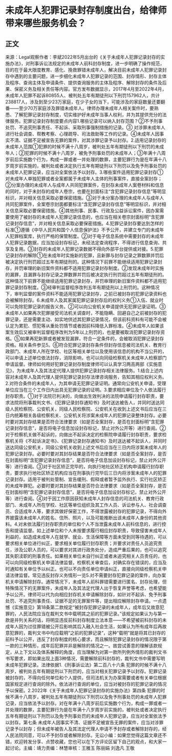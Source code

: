 # 未成年人犯罪记录封存制度出台，给律师带来哪些服务机会？
## 正文
来源：Legal观察作者：李斌2022年5月出台的《关于未成年人犯罪记录封存的实施办法》，对刑事诉讼法规定的未成年人前科封存制度，进一步明确了操作规范，目的在于最大限度教育、感化、挽救罪错未成年人，解决目前未成年人犯罪记录封存中遇到的主要问题，进一步细化未成年人犯罪记录的范围、封存情形、封存主体及程序、查询主体及申请条件、提供查询服务的主体及程序、解除封存的条件及后果、保密义务及相关责任等内容。官方发布数据显示，2017年4月至2022年4月，未成年人犯罪不起诉80855人、被判处五年有期徒刑以下刑罚157962人，共计238817人，涉及到至少23万家庭，在少子女的当下，可能涉及的家庭数量还要翻番——至少70万家庭涉及罪错未成年人。律师办理未成年人相关案件时，要熟悉、了解犯罪记录封存制度，切实维护好未成年当事人权利，并为其提供充分的法律服务。犯罪记录封存制度要点内容1.哪些记录可以纳入封存范围？②不予刑事处罚、不追究刑事责任、不起诉、采取刑事强制措施的记录。③ 对涉罪未成年人进行社会调查、帮教考察、心理疏导、司法救助等工作的记录。④未成年人因事实不清、证据不足被宣告无罪的案件，对其涉罪记录予以封存。2.适用记录封存的未成年人范围①犯罪的时候不满十八周岁，被判处五年有期徒刑以下刑罚的未成年人；②犯罪的时候不满十八周岁，被免予刑事处罚的未成年人；③年满十八周岁前后实施数个行为，构成一罪或者一并处理的数罪，主要犯罪行为是在年满十八岁周岁前实施的，被判处或者决定执行五年有期徒刑以下刑罚以及免予刑事处罚的未成年人犯罪记录，应当对全案依法予以封存。3.哪些案件适用犯罪记录封存①对未成年人单独犯罪或者全案都属于未成年人主体的刑事案件，直接全案封存；②分案办理的未成年人与成年人共同犯罪案件，在封存未成年人案卷材料和信息的同时，对于未封存的成年人卷宗，也要在封面标注“含犯罪记录封存信息”等明显标识，并对相关信息采取必要保密措施。③对于未分案办理的未成年人与成年人共同犯罪案件，全案卷宗封面都要标注“含犯罪记录封存信息”等明显标识，并对相关信息采取必要保密措施。④其他刑事、民事、行政及公益诉讼案件，因办案需要使用了被封存的未成年人犯罪记录信息的，也应当在相关卷宗封面标明“含犯罪记录封存信息”，并对相关信息采取必要保密措施。4.犯罪记录封存要达到怎样的标准①遵循《中华人民共和国个人信息保护法》不予公开，并建立专门的未成年人犯罪档案库，执行严格的保管制度。②对于电子信息系统中需要封存的未成年人犯罪记录数据，应当加设封存标记，未经法定查询程序，不得进行信息查询、共享及复用。③封存的未成年人犯罪记录数据不得向外部平台提供或对接。5.犯罪记录封存的解除①在未成年时实施新的犯罪，且新罪与封存记录之罪数罪并罚后被决定执行刑罚超过五年有期徒刑的。这种情况下前罪不能继续适用犯罪记录封存，并罚审理的新旧案件资料都不适用犯罪记录封存制度。②发现未成年时实施的漏罪，且漏罪与封存记录之罪数罪并罚后被决定执行刑罚超过五年有期徒刑的。这种情况下前罪不能继续适用犯罪记录封存，并罚审理的新旧案件资料都不适用犯罪记录封存制度。③经审判监督程序改判五年有期徒刑以上刑罚的。这种情况下，审判监督的案件资料不能适用犯罪记录封存，之前已被封存的犯罪记录资料也会被解除封存。6.未成年人及其家属犯罪记录封存后的权利义务①入伍、就业时可以免除犯罪记录的报告义务。②可以向公安机关申请提供无犯罪记录证明。③未成年人如果再次犯罪接受司法机关调查时，不能隐瞒、回避自己之前被封存的犯罪记录，还是需要主动、如实地供述其犯罪记录情况，但该前科资料有可能不会被认定为累犯、惯犯等从重处罚情节或者因前科降低入罪标准。④未成年人如果该案生效后又被审判监督程序改判为5年以上刑罚的，也是要被取消犯罪记录封存资格。⑤如果再犯新罪或者被发现漏罪，符合一定条件的，会被取消犯罪记录封存资格。相关条件参见5。⑥符合犯罪记录封存条件但封存信息被司法机关、教育行政部门、未成年人所在学校、社区等相关单位以及使用该信息的机构不当公开的，可以申请上述单位依法封存，消除影响，也可以向同级检察机关未成年人检察部门申请监督。律师如何用好犯罪记录封存制度律师可以认真学习两高两部《实施意见》，为未成年人及其法定代理人提供犯罪记录封存相关法律服务。1.结合上述内容对未成年人及其代理人提供犯罪记录封存法律咨询服务，告知其相应权利义务。2.对符合条件的未成年人，为其申请无犯罪记录证明。通常向公安机关申请，受理单位应当在三个工作日内出具无犯罪记录的证明。3.要求相应单位及个人依法履行封存职责。①对于法院已判决的，向做出生效判决的法院申请履行封存职责，要求法院将刑事裁判文书、《犯罪记录封存通知书》及时送达被告人，并同时送达同级人民检察院、公安机关，同级人民检察院、公安机关在收到上述文书后应当在三日内统筹相关各级检察机关、公安机关将涉案未成年人的犯罪记录整体封存。必要时要对其封存结果是否符合法律要求（如是否全案封存，是否在封面标明“含犯罪记录封存信息”，是否将电子信息加设封存标记，禁止对外公开等）进行查阅。②对于检察机关做不起诉的，向做出不起诉决定的检察院申请履行封存职责，要求检察机关将《不起诉决定书》、《犯罪记录封存通知书》及时送达被不起诉人，并同时送达同级公安机关，同级公安机关收到上述文书后应当在三日内将涉案未成年人的犯罪记录封存。必要时要对其封存结果是否符合法律要求（如是否全案封存，是否在封面标明“含犯罪记录封存信息”，是否将电子信息加设封存标记，禁止对外公开等）进行查阅。③对于社区矫正完毕的，向执行地社区矫正机构申请履行封存职责，要求执行地社区矫正机构应当在刑事执行完毕后三日内将涉案未成年人的犯罪记录封存。适用于被判处管制、宣告缓刑、假释或者暂予监外执行、实行社区矫正的未成年罪犯。必要时要对其封存结果是否符合法律要求（如是否全案封存，是否在封面标明“含犯罪记录封存信息”，是否将电子信息加设封存标记，禁止对外公开等）进行查阅。④对于因工作原因获知未成年人封存信息的司法机关、教育行政部门、未成年人所在学校、社区等单位组织及其工作人员、诉讼参与人、社会调查员、合适成年人等，要求其做好保密工作，不得泄露被封存的犯罪记录，不得向外界披露该未成年人的姓名、住所、照片，以及可能推断出该未成年人身份的其他资料。4.对未依法履行封存职责的单位和个人不当泄露未成年人前科信息的，进行控告和提请监督。如上述单位和个人未按要求履行相应封存职责，导致侵害未成年人利益的，如造成未成年人在就学、就业、生活保障等方面未受到同等待遇的，可以要求相关单位进行纠正，要求相关单位履行封存职责；并要求对责任人员追究责任，涉及公职人员的，可以要求对其进行政务处分，造成严重后果的，也可以追究其失职渎职的刑事责任。如果相关单位未自行纠正或者未追究相关人员责任的，也可以向同级检察机关申请法律监督。检察机关审查后，对确实存在错误的，应当及时通知有关单位予以纠正。也可以不向责任单位申请纠正，直接向同级检察机关申请法律监督。常见违反封存义务情形一览5.对不需要封存犯罪记录的案件，向办案机关申请解除封存。通常情况下，未成年人前科罪错需要进行匿名、封存处理，但特殊情况下的无罪案件，未成年人及其法定代理人出于恢复声誉等考虑，也希望能予以公开。律师可以代为向相应封存机关申请解除封存，如针对不起诉、免予刑事处罚、不追究刑事责任、证据不足的无罪案件等，提出相应解除封存申请。一点遗憾《实施意见》第18条第二款规定“被封存犯罪记录的未成年人，成年后又故意犯罪的，人民法院应当在裁判文书中载明其之前的犯罪记录。”该规定如果认为与第一款是并列关系的话，将明显违反前科封存制度立法本意——不希望被前科封存的未成年人因为过往罪错被公开后影响其后入融入社会生活，如果认为所有成年后再故意犯罪的，裁判文书中均应载明“之前的犯罪记录”，这种“载明”就是将其已封存的前科予以公开，违反了封存制度的核心要求，而且解除犯罪记录封存的情况限于第一款的三种情形，成年后犯罪并非是解除的情况之一。故尝试善意的理解该款规定，从上下文以及体系解释的角度，应当理解为对第一款所列例外情形的裁判文书书写要求，即如果出现上面3种情况，需要解除前科封存的，裁判文书中需要写明未成年犯罪记录。法律依据1.《刑事诉讼法》第二百八十六条 犯罪的时候不满十八周岁，被判处五年有期徒刑以下刑罚的，应当对相关犯罪记录予以封存。犯罪记录被封存的，不得向任何单位和个人提供，但司法机关为办案需要或者有关单位根据国家规定进行查询的除外。依法进行查询的单位，应当对被封存的犯罪记录的情况予以保密。2.2022年《关于未成年人犯罪记录封存的实施办法》第四条 犯罪的时候不满十八周岁，被判处五年有期徒刑以下刑罚以及免予刑事处罚的未成年人犯罪记录，应当依法予以封存。对在年满十八周岁前后实施数个行为，构成一罪或者一并处理的数罪，主要犯罪行为是在年满十八岁周岁前实施的，被判处或者决定执行五年有期徒刑以下刑罚以及免予刑事处罚的未成年人犯罪记录，应当对全案依法予以封存。第七条 未成年人因事实不清、证据不足被宣告无罪的案件，应当对涉罪记录予以封存；但未成年被告人及其法定代理人申请不予封存或者解除封存的，经人民法院同意，可以不予封存或者解除封存。无讼小编：如果您觉得这篇文章还不错，欢迎转发分享、点赞收藏，您也可以在下方评论区留下自己的观点，和大家一起讨论。主编：靖力责编：林慧审核：王雅玉 陈丽娟 刘逸凡 王敬